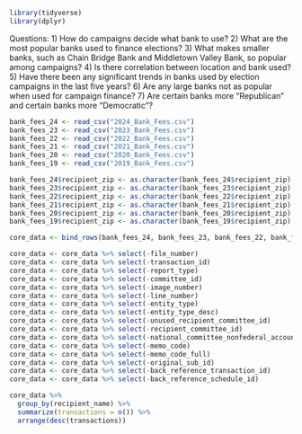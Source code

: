 ```r
library(tidyverse)
library(dplyr)
```

Questions: 1) How do campaigns decide what bank to use?
2) What are the most popular banks used to finance elections?
3) What makes smaller banks, such as Chain Bridge Bank and Middletown Valley Bank, so popular among campaigns?
4) Is there correlation between location and bank used?
5) Have there been any significant trends in banks used by election campaigns in the last five years?
6) Are any large banks not as popular when used for campaign finance?
7) Are certain banks more “Republican” and certain banks more “Democratic”?


```r
bank_fees_24 <- read_csv("2024_Bank_Fees.csv")
bank_fees_23 <- read_csv("2023_Bank_Fees.csv")
bank_fees_22 <- read_csv("2022_Bank_Fees.csv")
bank_fees_21 <- read_csv("2021_Bank_Fees.csv")
bank_fees_20 <- read_csv("2020_Bank_Fees.csv")
bank_fees_19 <- read_csv("2019_Bank_Fees.csv")

bank_fees_24$recipient_zip <- as.character(bank_fees_24$recipient_zip)
bank_fees_23$recipient_zip <- as.character(bank_fees_23$recipient_zip)
bank_fees_22$recipient_zip <- as.character(bank_fees_22$recipient_zip)
bank_fees_21$recipient_zip <- as.character(bank_fees_21$recipient_zip)
bank_fees_20$recipient_zip <- as.character(bank_fees_20$recipient_zip)
bank_fees_19$recipient_zip <- as.character(bank_fees_19$recipient_zip)


```

```r
core_data <- bind_rows(bank_fees_24, bank_fees_23, bank_fees_22, bank_fees_21, bank_fees_20, bank_fees_19)

core_data <- core_data %>% select(-file_number)
core_data <- core_data %>% select(-transaction_id)
core_data <- core_data %>% select(-report_type)
core_data <- core_data %>% select(-committee_id)
core_data <- core_data %>% select(-image_number)
core_data <- core_data %>% select(-line_number)
core_data <- core_data %>% select(-entity_type)
core_data <- core_data %>% select(-entity_type_desc)
core_data <- core_data %>% select(-unused_recipient_committee_id)
core_data <- core_data %>% select(-recipient_committee_id)
core_data <- core_data %>% select(-national_committee_nonfederal_account)
core_data <- core_data %>% select(-memo_code)
core_data <- core_data %>% select(-memo_code_full)
core_data <- core_data %>% select(-original_sub_id)
core_data <- core_data %>% select(-back_reference_transaction_id)
core_data <- core_data %>% select(-back_reference_schedule_id)
```


```r
core_data %>% 
  group_by(recipient_name) %>% 
  summarize(transactions = n()) %>% 
  arrange(desc(transactions))
```